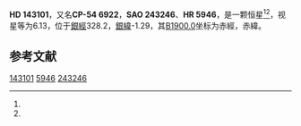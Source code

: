 {{Starbox begin
| name = HD 143101
}}
{{Starbox observe
| epoch = [[J2000.0|J2000.0]]
| constell = {{星座名待查}}<ref name=SIMBAD>{{cite web
 | url=http://simbad.u-strasbg.fr/simbad/sim-id?Ident=HR+5946
 | title =Pulsating variable Star
 | publisher=Centre de Données astronomiques de Strasbourg
 | work=SIMBAD
 | accessdate=2012-07-13}}</ref><ref name=DATA>{{cite web
 | url=http://vizier.u-strasbg.fr/viz-bin/VizieR-5?-out.add=.&-source=5050&-corr=PK=HR&-out.max=9999&HR=5946
 | title=VizieR Detailed Page
 | accessdate=2012-07-13
 | archive-url=https://web.archive.org/web/20160304221019/http://vizier.u-strasbg.fr/viz-bin/VizieR-5?-out.add=.&-source=5050&-corr=PK=HR&-out.max=9999&HR=5946
 | archive-date=2016-03-04
 | dead-url=yes
 }}</ref>
| 星官 = 
| ra = {{RA|16|1|6.4}}<ref name=SIMBAD /><ref name=DATA />
| dec = {{DEC|-54|34|40}}<ref name=SIMBAD /><ref name=DATA />
| appmag_v = 6.13<ref name=SIMBAD /><ref name=DATA />
}}
{{Starbox character
| class = A5V<ref name=SIMBAD /><ref name=DATA />
| b-v = 0.25<ref name=SIMBAD /><ref name=DATA />
| u-b = <ref name=SIMBAD /><ref name=DATA />
| r-i = <ref name=SIMBAD /><ref name=DATA />
| variable = 
}}
{{Starbox astrometry
| radial_v = 
| prop_mo_ra = -32
| parallax = 
| p_error = 
}}
{{Starbox catalog
| names =CP-54 6922，[[SAO星表|SAO]] 243246，[[HD星表|HD]] 143101，[[HR星表|HR]] 5946}}
{{Starbox reference |Simbad=HR+5946}}
{{Starbox end}}

'''HD 143101'''，又名'''CP-54 6922'''，'''SAO 243246'''、'''HR 5946'''，是一颗恒星<ref name=SIMBAD /><ref name=DATA />，视星等为6.13，位于[[銀道座標系|銀經]]328.2，[[銀道座標系|銀緯]]-1.29，其[[B1900.0|B1900.0]]坐标为赤經{{RA|15|53|18.7}}，赤緯{{DEC|-54|-1.29|33}}。

== 参考文献 ==
{{reflist}}

{{star-stub}}

[[Category:HD和HDE天體|143101]]
[[Category:HR天體|5946]]
[[Category:SAO天體|243246]]